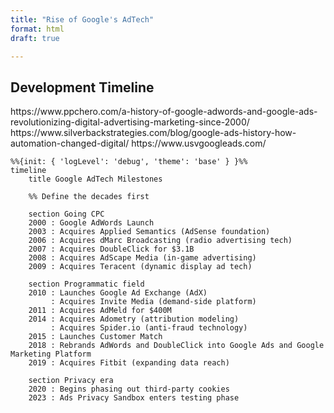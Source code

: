 ```yaml
---
title: "Rise of Google's AdTech"
format: html
draft: true

---
```


## Development Timeline

https://www.ppchero.com/a-history-of-google-adwords-and-google-ads-revolutionizing-digital-advertising-marketing-since-2000/
https://www.silverbackstrategies.com/blog/google-ads-history-how-automation-changed-digital/
https://www.usvgoogleads.com/

```mermaid
%%{init: { 'logLevel': 'debug', 'theme': 'base' } }%%
timeline
    title Google AdTech Milestones

    %% Define the decades first

    section Going CPC
    2000 : Google AdWords Launch
    2003 : Acquires Applied Semantics (AdSense foundation)
    2006 : Acquires dMarc Broadcasting (radio advertising tech)
    2007 : Acquires DoubleClick for $3.1B
    2008 : Acquires AdScape Media (in-game advertising)
    2009 : Acquires Teracent (dynamic display ad tech)

    section Programmatic field
    2010 : Launches Google Ad Exchange (AdX)
         : Acquires Invite Media (demand-side platform)
    2011 : Acquires AdMeld for $400M
    2014 : Acquires Adometry (attribution modeling)
         : Acquires Spider.io (anti-fraud technology)
    2015 : Launches Customer Match
    2018 : Rebrands AdWords and DoubleClick into Google Ads and Google Marketing Platform
    2019 : Acquires Fitbit (expanding data reach)

    section Privacy era
    2020 : Begins phasing out third-party cookies
    2023 : Ads Privacy Sandbox enters testing phase
```

